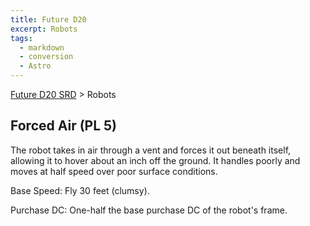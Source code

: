 ```yaml
---
title: Future D20
excerpt: Robots
tags:
  - markdown
  - conversion
  - Astro
---
```






[Future D20 SRD]( / ) > Robots




## Forced Air (PL 5)


The robot takes in air through a vent and forces it out beneath itself, allowing it to hover about an inch off the ground. It handles poorly and moves at half speed over poor surface conditions.


Base Speed: Fly 30 feet (clumsy).


Purchase DC: One-half the base purchase DC of the robot's frame.



